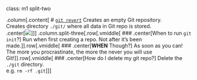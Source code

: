 class: m1 split-two

.column[.content[
# [`git revert`](https://git-scm.com/docs/git-revert)
Creates an empty Git repository.
<br>
Creates directory `./git/` where all data in Git repo is stored.
<br>
.center[<img src="assets/img/git-init.png" style="max-width:60%">]
]]
.column.split-three[.row[.vmiddle[
### .center[When to run `git init`?]
Run when first creating a repo. Not after it's been made.
]].row[.vmiddle[
### .center[**WHEN** Though?]
As soon as you can! The more you procrastinate, the more the never you will use Git!
]].row[.vmiddle[
### .center[How do I delete my git repo?]
Delete the `./git` directory. 
<br>
e.g. `rm -rf .git`
]]]
